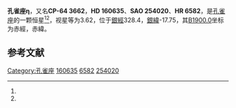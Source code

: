 {{Starbox begin
| name = 孔雀座η
}}
{{Starbox observe
| epoch = [[J2000.0|J2000.0]]
| constell = [[孔雀座|孔雀座]]<ref name=SIMBAD>{{cite web
 | url=http://simbad.u-strasbg.fr/simbad/sim-id?Ident=HR+6582
 | title=Pulsating variable Star
 | publisher=Centre de Données astronomiques de Strasbourg
 | work=SIMBAD
 | accessdate=2012-07-13
 | archive-date=2019-08-18
 | archive-url=https://web.archive.org/web/20190818222104/http://simbad.u-strasbg.fr/simbad/sim-id?Ident=HR+6582
 | dead-url=no
 }}</ref><ref name=DATA>{{cite web
 | url=http://vizier.u-strasbg.fr/viz-bin/VizieR-5?-out.add=.&-source=5050&-corr=PK=HR&-out.max=9999&HR=6582
 | title=VizieR Detailed Page
 | accessdate=2012-07-13
 | archive-date=2019-08-11
 | archive-url=https://web.archive.org/web/20190811190218/http://vizier.u-strasbg.fr/viz-bin/VizieR-5?-out.add=.&-source=5050&-corr=PK=HR&-out.max=9999&HR=6582
 | dead-url=no
 }}</ref>
| 星官 = 
| ra = {{RA|17|45|44}}<ref name=SIMBAD /><ref name=DATA />
| dec = {{DEC|-64|43|26}}<ref name=SIMBAD /><ref name=DATA />
| appmag_v = 3.62<ref name=SIMBAD /><ref name=DATA />
}}
{{Starbox character
| class = K2II<ref name=SIMBAD /><ref name=DATA />
| b-v = 1.19<ref name=SIMBAD /><ref name=DATA />
| u-b = 1.17<ref name=SIMBAD /><ref name=DATA />
| r-i = <ref name=SIMBAD /><ref name=DATA />
| variable = 
}}
{{Starbox astrometry
| radial_v = 1.17
| prop_mo_ra = -8
| parallax = 0.025
| p_error = 
}}
{{Starbox catalog
| names =CP-64 3662，[[SAO星表|SAO]] 254020，[[HD星表|HD]] 160635，[[HR星表|HR]] 6582}}
{{Starbox reference |Simbad=HR+6582}}
{{Starbox end}}

'''孔雀座η'''，又名'''CP-64 3662'''，'''HD 160635'''、'''SAO 254020'''、'''HR 6582'''，是[[孔雀座|孔雀座]]的一颗恒星<ref name=SIMBAD /><ref name=DATA />，视星等为3.62，位于[[銀道座標系|銀經]]328.4，[[銀道座標系|銀緯]]-17.75，其[[B1900.0|B1900.0]]坐标为赤經{{RA|17|35|55}}，赤緯{{DEC|-64|-17.75|33}}。

== 参考文献 ==
{{reflist}}

{{star-stub}}

{{孔雀座恒星}}
[[Category:孔雀座|Category:孔雀座]]
[[Category:HD和HDE天體|160635]]
[[Category:HR天體|6582]]
[[Category:SAO天體|254020]]